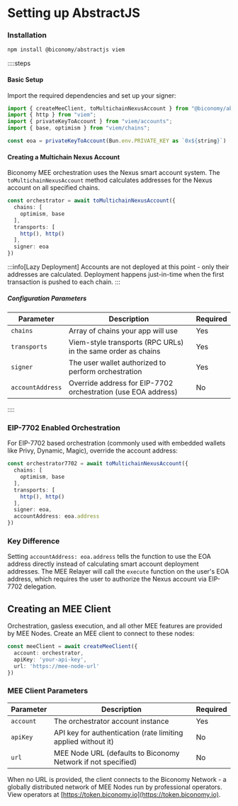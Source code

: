 # Setting up AbstractJS

### Installation

```bash
npm install @biconomy/abstractjs viem
```

::::steps
#### Basic Setup

Import the required dependencies and set up your signer:

```typescript
import { createMeeClient, toMultichainNexusAccount } from "@biconomy/abstractjs";
import { http } from "viem";
import { privateKeyToAccount } from "viem/accounts";
import { base, optimism } from "viem/chains";

const eoa = privateKeyToAccount(Bun.env.PRIVATE_KEY as `0x${string}`)
```

#### Creating a Multichain Nexus Account

Biconomy MEE orchestration uses the Nexus smart account system. The `toMultichainNexusAccount` method calculates addresses for the Nexus account on all specified chains.

```typescript
const orchestrator = await toMultichainNexusAccount({
  chains: [
    optimism, base 
  ],
  transports: [
    http(), http()
  ],
  signer: eoa
})
```

:::info[Lazy Deployment]
Accounts are not deployed at this point - only their addresses are calculated. Deployment happens just-in-time when the first transaction is pushed to each chain.
:::

##### Configuration Parameters

| Parameter | Description | Required |
|-----------|-------------|----------|
| `chains` | Array of chains your app will use | Yes |
| `transports` | Viem-style transports (RPC URLs) in the same order as chains | Yes |
| `signer` | The user wallet authorized to perform orchestration | Yes |
| `accountAddress` | Override address for EIP-7702 orchestration (use EOA address) | No |

::::
### EIP-7702 Enabled Orchestration

For EIP-7702 based orchestration (commonly used with embedded wallets like Privy, Dynamic, Magic), override the account address:

```typescript
const orchestrator7702 = await toMultichainNexusAccount({
  chains: [
    optimism, base
  ],
  transports: [
    http(), http()
  ],
  signer: eoa,
  accountAddress: eoa.address
})
```

### Key Difference

Setting `accountAddress: eoa.address` tells the function to use the EOA address directly instead of calculating smart account deployment addresses. The MEE Relayer will call the `execute` function on the user's EOA address, which requires the user to authorize the Nexus account via EIP-7702 delegation.

## Creating an MEE Client

Orchestration, gasless execution, and all other MEE features are provided by MEE Nodes. Create an MEE client to connect to these nodes:

```typescript
const meeClient = await createMeeClient({
  account: orchestrator,
  apiKey: 'your-api-key',
  url: 'https://mee-node-url'
})
```

### MEE Client Parameters

| Parameter | Description | Required |
|-----------|-------------|----------|
| `account` | The orchestrator account instance | Yes |
| `apiKey` | API key for authentication (rate limiting applied without it) | No |
| `url` | MEE Node URL (defaults to Biconomy Network if not specified) | No |

When no URL is provided, the client connects to the Biconomy Network - a globally distributed network of MEE Nodes run by professional operators. View operators at [https://token.biconomy.io](https://token.biconomy.io).